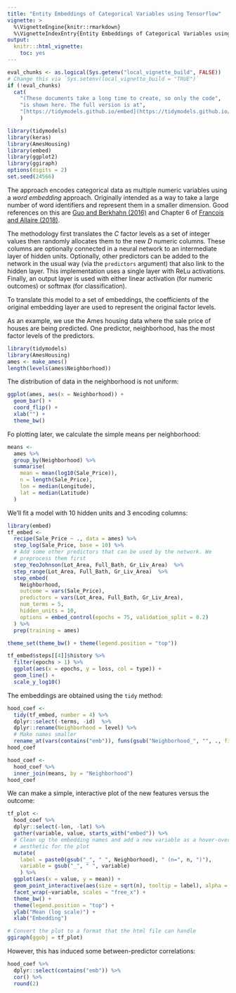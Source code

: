 ```yaml
---
title: "Entity Embeddings of Categorical Variables using Tensorflow"
vignette: >
  %\VignetteEngine{knitr::rmarkdown}
  %\VignetteIndexEntry{Entity Embeddings of Categorical Variables using Tensorflow}
output:
  knitr:::html_vignette:
    toc: yes
---
```



```r
eval_chunks <- as.logical(Sys.getenv("local_vignette_build", FALSE))
# Change this via `Sys.setenv(local_vignette_build = "TRUE")`
if (!eval_chunks) 
  cat(
    "(These documents take a long time to create, so only the code",
    "is shown here. The full version is at",
    "[https://tidymodels.github.io/embed](https://tidymodels.github.io/embed).)"
    )
```

```r
library(tidymodels)
library(keras)
library(AmesHousing)
library(embed)
library(ggplot2)
library(ggiraph)
options(digits = 2)
set.seed(24566)
```

The approach encodes categorical data as multiple numeric variables using a _word embedding_ approach. Originally intended as a way to take a large number of word identifiers and represent them in a smaller dimension. Good references on this are [Guo and Berkhahn (2016)](https://arxiv.org/abs/1604.06737) and Chapter 6 of [Francois and Allaire (2018)](https://www.manning.com/books/deep-learning-with-r). 

The methodology first translates the _C_ factor levels as a set of integer values then randomly allocates them to the new _D_ numeric columns. These columns are optionally connected in a neural network to an intermediate layer of hidden units. Optionally, other predictors can be added to the network in the usual way (via the `predictors` argument) that also link to the hidden layer. This implementation uses a single layer with ReLu activations. Finally, an output layer is used with either linear activation (for numeric outcomes) or softmax (for classification).  

To translate this model to a set of embeddings, the coefficients of the original embedding layer are used to represent the original factor levels. 

As an example, we use the Ames housing data where the sale price of houses are being predicted. One predictor, neighborhood, has the most factor levels of the predictors. 

```r
library(tidymodels)
library(AmesHousing)
ames <- make_ames()
length(levels(ames$Neighborhood))
```

The distribution of data in the neighborhood is not uniform:

```r
ggplot(ames, aes(x = Neighborhood)) + 
  geom_bar() + 
  coord_flip() + 
  xlab("") + 
  theme_bw()
```

Fo plotting later, we calculate the simple means per neighborhood:

```r
means <- 
  ames %>%
  group_by(Neighborhood) %>%
  summarise(
    mean = mean(log10(Sale_Price)),
    n = length(Sale_Price),
    lon = median(Longitude),
    lat = median(Latitude)
  )
```

We'll fit a model with 10 hidden units and 3 encoding columns:

```r
library(embed)
tf_embed <- 
  recipe(Sale_Price ~ ., data = ames) %>%
  step_log(Sale_Price, base = 10) %>%
  # Add some other predictors that can be used by the network. We
  # preprocess them first
  step_YeoJohnson(Lot_Area, Full_Bath, Gr_Liv_Area)  %>%
  step_range(Lot_Area, Full_Bath, Gr_Liv_Area)  %>%
  step_embed(
    Neighborhood, 
    outcome = vars(Sale_Price),
    predictors = vars(Lot_Area, Full_Bath, Gr_Liv_Area),
    num_terms = 5, 
    hidden_units = 10, 
    options = embed_control(epochs = 75, validation_split = 0.2)
  ) %>% 
  prep(training = ames)

theme_set(theme_bw() + theme(legend.position = "top"))

tf_embed$steps[[4]]$history %>%
  filter(epochs > 1) %>%
  ggplot(aes(x = epochs, y = loss, col = type)) + 
  geom_line() + 
  scale_y_log10() 
```

The embeddings are obtained using the `tidy` method:

```r
hood_coef <- 
  tidy(tf_embed, number = 4) %>%
  dplyr::select(-terms, -id)  %>%
  dplyr::rename(Neighborhood = level) %>%
  # Make names smaller
  rename_at(vars(contains("emb")), funs(gsub("Neighborhood_", "", ., fixed = TRUE)))
hood_coef

hood_coef <- 
  hood_coef %>% 
  inner_join(means, by = "Neighborhood")
hood_coef
```


We can make a simple, interactive plot of the new features versus the outcome:

```r
tf_plot <- 
  hood_coef %>%
  dplyr::select(-lon, -lat) %>%
  gather(variable, value, starts_with("embed")) %>%
  # Clean up the embedding names and add a new variable as a hover-over/tool tip
  # aesthetic for the plot
  mutate(
    label = paste0(gsub("_", " ", Neighborhood), " (n=", n, ")"),
    variable = gsub("_", " ", variable)
    ) %>%
  ggplot(aes(x = value, y = mean)) + 
  geom_point_interactive(aes(size = sqrt(n), tooltip = label), alpha = .5) + 
  facet_wrap(~variable, scales = "free_x") + 
  theme_bw() + 
  theme(legend.position = "top") + 
  ylab("Mean (log scale)") + 
  xlab("Embedding")

# Convert the plot to a format that the html file can handle
ggiraph(ggobj = tf_plot)
```


However, this has induced some between-predictor correlations:

```r
hood_coef %>% 
  dplyr::select(contains("emb")) %>% 
  cor() %>%
  round(2)
```
